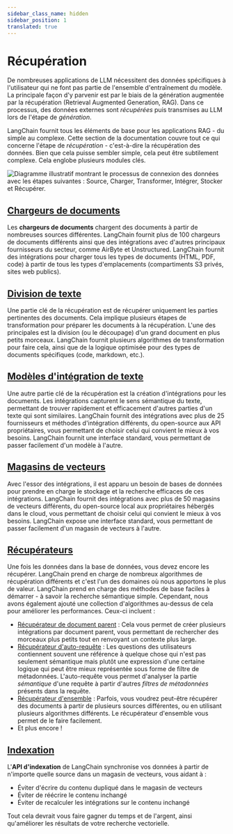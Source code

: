 ```yaml
---
sidebar_class_name: hidden
sidebar_position: 1
translated: true
---
```


# Récupération

De nombreuses applications de LLM nécessitent des données spécifiques à l'utilisateur qui ne font pas partie de l'ensemble d'entraînement du modèle.
La principale façon d'y parvenir est par le biais de la génération augmentée par la récupération (Retrieval Augmented Generation, RAG).
Dans ce processus, des données externes sont *récupérées* puis transmises au LLM lors de l'étape de *génération*.

LangChain fournit tous les éléments de base pour les applications RAG - du simple au complexe.
Cette section de la documentation couvre tout ce qui concerne l'étape de *récupération* - c'est-à-dire la récupération des données.
Bien que cela puisse sembler simple, cela peut être subtilement complexe.
Cela englobe plusieurs modules clés.

![Diagramme illustratif montrant le processus de connexion des données avec les étapes suivantes : Source, Charger, Transformer, Intégrer, Stocker et Récupérer.](/img/data_connection.jpg "Diagramme du processus de connexion des données")

## [Chargeurs de documents](/docs/modules/data_connection/document_loaders/)

Les **chargeurs de documents** chargent des documents à partir de nombreuses sources différentes.
LangChain fournit plus de 100 chargeurs de documents différents ainsi que des intégrations avec d'autres principaux fournisseurs du secteur,
comme AirByte et Unstructured.
LangChain fournit des intégrations pour charger tous les types de documents (HTML, PDF, code) à partir de tous les types d'emplacements (compartiments S3 privés, sites web publics).

## [Division de texte](/docs/modules/data_connection/document_transformers/)

Une partie clé de la récupération est de récupérer uniquement les parties pertinentes des documents.
Cela implique plusieurs étapes de transformation pour préparer les documents à la récupération.
L'une des principales est la division (ou le découpage) d'un grand document en plus petits morceaux.
LangChain fournit plusieurs algorithmes de transformation pour faire cela, ainsi que de la logique optimisée pour des types de documents spécifiques (code, markdown, etc.).

## [Modèles d'intégration de texte](/docs/modules/data_connection/text_embedding/)

Une autre partie clé de la récupération est la création d'intégrations pour les documents.
Les intégrations capturent le sens sémantique du texte, permettant de trouver rapidement et efficacement d'autres parties d'un texte qui sont similaires.
LangChain fournit des intégrations avec plus de 25 fournisseurs et méthodes d'intégration différents,
du open-source aux API propriétaires,
vous permettant de choisir celui qui convient le mieux à vos besoins.
LangChain fournit une interface standard, vous permettant de passer facilement d'un modèle à l'autre.

## [Magasins de vecteurs](/docs/modules/data_connection/vectorstores/)

Avec l'essor des intégrations, il est apparu un besoin de bases de données pour prendre en charge le stockage et la recherche efficaces de ces intégrations.
LangChain fournit des intégrations avec plus de 50 magasins de vecteurs différents, du open-source local aux propriétaires hébergés dans le cloud,
vous permettant de choisir celui qui convient le mieux à vos besoins.
LangChain expose une interface standard, vous permettant de passer facilement d'un magasin de vecteurs à l'autre.

## [Récupérateurs](/docs/modules/data_connection/retrievers/)

Une fois les données dans la base de données, vous devez encore les récupérer.
LangChain prend en charge de nombreux algorithmes de récupération différents et c'est l'un des domaines où nous apportons le plus de valeur.
LangChain prend en charge des méthodes de base faciles à démarrer - à savoir la recherche sémantique simple.
Cependant, nous avons également ajouté une collection d'algorithmes au-dessus de cela pour améliorer les performances.
Ceux-ci incluent :

- [Récupérateur de document parent](/docs/modules/data_connection/retrievers/parent_document_retriever) : Cela vous permet de créer plusieurs intégrations par document parent, vous permettant de rechercher des morceaux plus petits tout en renvoyant un contexte plus large.
- [Récupérateur d'auto-requête](/docs/modules/data_connection/retrievers/self_query) : Les questions des utilisateurs contiennent souvent une référence à quelque chose qui n'est pas seulement sémantique mais plutôt une expression d'une certaine logique qui peut être mieux représentée sous forme de filtre de métadonnées. L'auto-requête vous permet d'analyser la partie *sémantique* d'une requête à partir d'autres *filtres de métadonnées* présents dans la requête.
- [Récupérateur d'ensemble](/docs/modules/data_connection/retrievers/ensemble) : Parfois, vous voudrez peut-être récupérer des documents à partir de plusieurs sources différentes, ou en utilisant plusieurs algorithmes différents. Le récupérateur d'ensemble vous permet de le faire facilement.
- Et plus encore !

## [Indexation](/docs/modules/data_connection/indexing)

L'**API d'indexation** de LangChain synchronise vos données à partir de n'importe quelle source dans un magasin de vecteurs,
vous aidant à :

- Éviter d'écrire du contenu dupliqué dans le magasin de vecteurs
- Éviter de réécrire le contenu inchangé
- Éviter de recalculer les intégrations sur le contenu inchangé

Tout cela devrait vous faire gagner du temps et de l'argent, ainsi qu'améliorer les résultats de votre recherche vectorielle.
